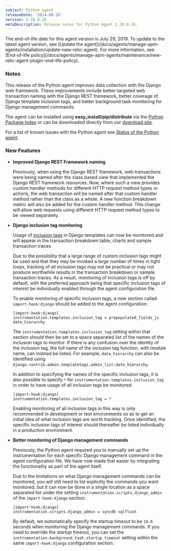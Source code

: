 ```yaml
---
subject: Python agent
releaseDate: '2014-08-26'
version: 2.28.0.26
metaDescription: Release notes for Python Agent 2.28.0.26.
---
```


<Callout variant="important">
  The end-of-life date for this agent version is July 29, 2019. To update to the latest agent version, see [Update the agent](/docs/agents/manage-apm-agents/installation/update-new-relic-agent). For more information, see [End-of-life policy](/docs/agents/manage-apm-agents/maintenance/new-relic-agent-plugin-end-life-policy).
</Callout>

### Notes

This release of the Python agent improves data collection with the Django web framework. These improvements include better-targeted web transaction naming with the Django REST framework, better coverage of Django template inclusion tags, and better background task monitoring for Django management commands.

The agent can be installed using **easy_install/pip/distribute** via the [Python Package Index](https://pypi.python.org/pypi/newrelic) or can be downloaded directly from our [download site](https://download.newrelic.com/python_agent/release/).

For a list of known issues with the Python agent see [Status of the Python agent](/docs/python/status-of-python-agent).

### New Features

* **Improved Django REST Framework naming**

  Previously, when using the Django REST framework, web transactions were being named after the class based view that implemented the Django REST framework resources. Now, where such a view provides custom handler methods for different HTTP request method types or actions, the web transaction will be named after that custom handler method rather than the class as a whole. A new function breakdown metric will also be added for the custom handler method. This change will allow web requests using different HTTP request method types to be viewed separately.
* **Django inclusion tag monitoring**

  Usage of [inclusion tags](https://docs.djangoproject.com/en/dev/howto/custom-template-tags/#howto-custom-template-tags-inclusion-tags) in Django templates can now be monitored and will appear in the transaction breakdown table, charts and sample transaction traces.

  Due to the possibility that a large range of custom inclusion tags might be used and that they may be invoked a large number of times in tight loops, tracking of all inclusion tags may not be practical or may not produce worthwhile results in the transaction breakdown or sample transaction traces. As a result, monitoring of inclusion tags is off by default, with the preferred approach being that specific inclusion tags of interest be individually enabled through the agent configuration file.

  To enable monitoring of specific inclusion tags, a new section called `import-hook:django` should be added to the agent configuration:

  ```
  [import-hook:django]
  instrumentation.templates.inclusion_tag = prepopulated_fields_js date_hierarchy
  ```

  The `instrumentation.templates.inclusion_tag` setting within that section should then be set to a space separated list of the names of the inclusion tags to monitor. If there is any confusion over the identity of the inclusion tag, the full name of the inclusion tag function, with module name, can instead be listed. For example, `data_hierarchy` can also be identified using `django.contrib.admin.templatetags.admin_list:date_hierarchy`.

  In addition to specifying the names of the specific inclusion tags, it is also possible to specify `*` for `instrumentation.templates.inclusion_tag` in order to have usage of all inclusion tags be monitored:

  ```
  [import-hook:django]
  instrumentation.templates.inclusion_tag = *
  ```

  Enabling monitoring of all inclusion tags in this way is only recommended in development or test environments so as to get an initial idea of what inclusion tags are worth tracking. Once identified, the specific inclusion tags of interest should thereafter be listed individually in a production environment.
* **Better monitoring of Django management commands**

  Previously, the Python agent required you to manually set up the instrumentation for each specific Django management command in the agent configuration file. We have now made that easier by integrating the functionality as part of the agent itself.

  Due to the limitations on what Django management commands can be monitored, you will still need to list explicitly the commands you want monitored, but it can now be done in a single location as a space separated list under the setting `instrumentation.scripts.django_admin` of the `import-hook:django` section:

  ```
  [import-hook:django] 
  instrumentation.scripts.django_admin = syncdb sqlflush
  ```

  By default, we automatically specify the startup timeout to be `10.0` seconds when monitoring the Django management commands. If you need to override the startup timeout, you can set the `instrumentation.background_task.startup_timeout` setting within the same `import-hook:django` configuration section.
